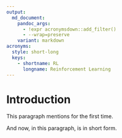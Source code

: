 ```yaml
---
output:
  md_document:
    pandoc_args:
      - !expr acronymsdown::add_filter()
      - --wrap=preserve
    variant: markdown
acronyms:
  style: short-long
  keys:
    - shortname: RL
      longname: Reinforcement Learning
---
```


# Introduction {#intro}

This paragraph mentions \acr{RL} for the first time.

And now, in this paragraph, \acr{RL} is in short form.
